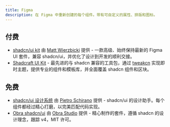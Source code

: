 ```yaml
---
title: Figma
description: 在 Figma 中重新创建的每个组件。带有可自定义的属性、排版和图标。
---
```


## 付费

- [shadcn/ui kit](https://shadcndesign.com) 由 [Matt Wierzbicki](https://x.com/matsugfx) 提供 - 一款高级、始终保持最新的 Figma UI 套件，兼容 shadcn/ui，并优化了设计到开发的顺利交接。
- [Shadcraft UI Kit](https://shadcraft.com) - 最先进的与 shadcn 兼容的工具包，通过 [tweakcn](https://tweakcn.com) 实现即时主题，提供专业的组件和模板库，并全面覆盖 shadcn 组件和区块。

## 免费

- [shadcn/ui 设计系统](https://www.figma.com/community/file/1203061493325953101) 由 [Pietro Schirano](https://twitter.com/skirano) 提供 - shadcn/ui 的设计助手。每个组件都经过精心打磨，以完美匹配代码实现。
- [Obra shadcn/ui](https://www.figma.com/community/file/1514746685758799870/obra-shadcn-ui) 由 [Obra Studio](https://https://obra.studio/) 提供 - 精心制作的套件，遵循 shadcn 的设计理念，跟踪 v4，MIT 许可。
